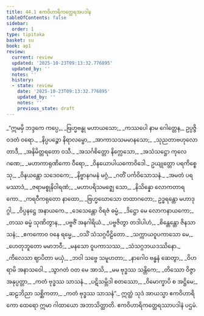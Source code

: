 ```yaml
---
title: 44.1 ဧကဝိဟာရိကတ္ထေရအပဒါန
tableOfContents: false
sidebar:
  order: 1
type: tipitaka
basket: su
book: ap1
review:
  current: review
  updated: '2025-10-23T09:13:32.776895'
  updated_by: ''
  notes: ''
  history:
  - state: review
    date: '2025-10-23T09:13:32.776895'
    updated_by: ''
    notes: ''
    previous_state: draft
---
```



<ReviewStatus review={frontmatter.review} showDetails={true} />

<HypothesisAnnotation frontmatter={frontmatter} />

<DynamicBreadcrumb />

<Division number="1" book="ap1" e="ch" v="20" p="429">

<Paragraph number="5664" type="verses" book="ap1">
_“ဣမမှိ ဘဒ္ဒကေ ကပ္ပေ,_  
_ဗြဟ္မဗန္ဓု မဟာယသော;_  
_ကဿပေါ နာမ ဂေါတ္တေန,_  
ဥပ္ပဇ္ဇိ ဝဒတံ ဝရော._  

</Paragraph>

</Division>
<Division number="2" book="ap1" e="ch" v="20" p="429">

<Paragraph number="5665" type="verses" book="ap1">
_နိပ္ပပဉ္စော နိရာလမ္ဗော,_  
_အာကာသသမမာနသော;_  
_သုညတာဗဟုလော တာဒီ,_  
_အနိမိတ္တရတော ဝသီ._  

</Paragraph>

</Division>
<Division number="3" book="ap1" e="ch" v="20" p="429">

<Paragraph number="5666" type="verses" book="ap1">
_အသင်္ဂစိတ္တော နိက္လေသော,_  
_အသံသဋ္ဌော ကုလေ ဂဏေ;_  
_မဟာကာရုဏိကော ဝီရော,_  
_ဝိနယောပါယကောဝိဒေါ._  

</Paragraph>

</Division>
<Division number="4" book="ap1" e="ch" v="20" p="429">

<Paragraph number="5667" type="verses" book="ap1">
ဥယျုတ္တော ပရကိစ္စေသု,_  
_ဝိနယန္တော သဒေဝကေ;_  
_နိဗ္ဗာနဂမနံ မဂ္ဂံ,_  
_ဂတိံ ပင်္ကဝိသောသနံ._  

</Paragraph>

</Division>
<Division number="5" book="ap1" e="ch" v="20" p="429">

<Paragraph number="5668" type="verses" book="ap1">
_အမတံ ပရမဿာဒံ,_  
_ဇရာမစ္စုနိဝါရဏံ;_  
_မဟာပရိသမဇ္ဈေ သော,_  
_နိသိန္နော လောကတာရကော._  

</Paragraph>

</Division>
<Division number="6" book="ap1" e="ch" v="20" p="429">

<Paragraph number="5669" type="verses" book="ap1">
_ကရဝီကရုတော နာထော,_  
_ဗြဟ္မဃောသော တထာဂတော;_  
ဥဒ္ဓရန္တော မဟာဒုဂ္ဂါ,_  
_ဝိပ္ပနဋ္ဌေ အနာယကေ._  

</Paragraph>

</Division>
<Division number="7" book="ap1" e="ch" v="20" p="429">

<Paragraph number="5670" type="verses" book="ap1">
_ဒေသေန္တော ဝိရဇံ ဓမ္မံ,_  
_ဒိဋ္ဌော မေ လောကနာယကော;_  
_တဿ ဓမ္မံ သုဏိတွာန,_  
_ပဗ္ဗဇိံ အနဂါရိယံ._  

</Paragraph>

</Division>
<Division number="8" book="ap1" e="ch" v="20" p="429">

<Paragraph number="5671" type="verses" book="ap1">
_ပဗ္ဗဇိတွာ တဒါပါဟံ,_  
_စိန္တေန္တော ဇိနသာသနံ;_  
_ဧကကောဝ ဝနေ ရမ္မေ,_  
_ဝသိံ သံသဂ္ဂပီဠိတော._  

</Paragraph>

</Division>
<Division number="9" book="ap1" e="ch" v="20" p="429">

<Paragraph number="5672" type="verses" book="ap1">
_သက္ကာယဝူပကာသော မေ,_  
_ဟေတုဘူတော မမာဘဝီ;_  
_မနသော ဝူပကာသဿ,_  
_သံသဂ္ဂဘယဒဿိနော._  

</Paragraph>

</Division>
<Division number="10" book="ap1" e="ch" v="20" p="429">

<Paragraph number="5673" type="verses" book="ap1">
_ကိလေသာ ဈာပိတာ မယှံ,_  
_ဘဝါ သဗ္ဗေ သမူဟတာ;_  
_နာဂေါဝ ဗန္ဓနံ ဆေတွာ,_  
_ဝိဟရာမိ အနာသဝေါ._  

</Paragraph>

</Division>
<Division number="11" book="ap1" e="ch" v="20" p="429">

<Paragraph number="5674" type="verses" book="ap1">
_သွာဂတံ ဝတ မေ အာသိ,_  
_မမ ဗုဒ္ဓဿ သန္တိကေ;_  
_တိဿော ဝိဇ္ဇာ အနုပ္ပတ္တာ,_  
_ကတံ ဗုဒ္ဓဿ သာသနံ._  

</Paragraph>

</Division>
<Division number="12" book="ap1" e="ch" v="20" p="430">

<Paragraph number="5675" type="verses" book="ap1">
_ပဋိသမ္ဘိဒါ စတဿော,_  
_ဝိမောက္ခာပိ စ အဋ္ဌိမေ;_  
_ဆဠဘိညာ သစ္ဆိကတာ,_  
_ကတံ ဗုဒ္ဓဿ သာသနံ”._  

</Paragraph>

<Paragraph number="5676" book="ap1">
ဣတ္ထံ သုဒံ အာယသ္မာ ဧကဝိဟာရိကော ထေရော ဣမာ ဂါထာယော အဘာသိတ္ထာတိ.

</Paragraph>
</Division>

<Paragraph number="5677" type="center" book="ap1">
ဧကဝိဟာရိကတ္ထေရဿာပဒါနံ ပဌမံ.
</Paragraph>
